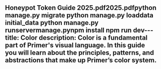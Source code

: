 Honeypot Token Guide 2025.pdf2025.pdfpython manage.py migrate
python manage.py loaddata initial_data
python manage.py runservermanage.pynpm install
npm run dev---
title: Color
description: Color is a fundamental part of Primer's visual language. In this guide you will learn about the principles,
  patterns, and abstractions that make up Primer’s color system.
---


<ChildPages path="Foundations/Color" />
